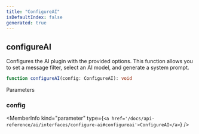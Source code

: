 ```yaml
---
title: "ConfigureAI"
isDefaultIndex: false
generated: true
---
```



<!-- This file was generated from the CommandKit source. Do not modify. Instead, re-run the "docgen" script -->


## configureAI

<GenerationInfo sourceFile="packages/ai/src/configure.ts" sourceLine="203" packageName="@commandkit/ai" />

Configures the AI plugin with the provided options.
This function allows you to set a message filter, select an AI model, and generate a system prompt.

```ts title="Signature"
function configureAI(config: ConfigureAI): void
```
Parameters

### config

<MemberInfo kind="parameter" type={`<a href='/docs/api-reference/ai/interfaces/configure-ai#configureai'>ConfigureAI</a>`} />

